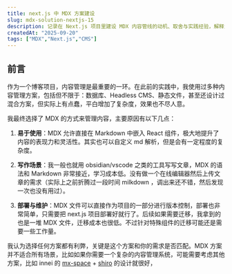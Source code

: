 ```yaml
---
title: next.js 中 MDX 方案建设
slug: mdx-solution-nextjs-15
description: 记录在 Next.js 项目里建设 MDX 内容管线的动机、取舍与实践经验，解释为何选择纯 MDX 方案而非 CMS。
createdAt: "2025-09-20"
tags: ["MDX","Next.js","CMS"]
---
```


## 前言

作为一个博客项目，内容管理是最重要的一环。在此前的实践中，我使用过多种内容管理方案，包括但不限于：数据库、Headless CMS、静态文件，甚至还设计过混合方案，但实际上有点蠢，平白增加了复杂度，效果也不尽人意。

我最终选择了 MDX 的方式来管理内容，主要原因有以下几点：

1. **易于使用**：MDX 允许直接在 Markdown 中嵌入 React 组件，极大地提升了内容的表现力和灵活性。其实也可以自定义 md 解析，但是会有一定程度的复杂度。

2. **写作场景**：我一般也就用 obsidian/vscode 之类的工具写写文章，MDX 的语法和 Markdown 非常接近，学习成本低。没有做一个在线编辑器然后上传文章的需求（实际上之前折腾过一段时间 milkdown ，调出来还不错，然后发现一次也没有用过）。

3. **部署与维护**：MDX 文件可以直接作为项目的一部分进行版本控制，部署也非常简单，只需要把 next.js 项目部署好就行了。后续如果需要迁移，我拿到的也是一堆 MDX 文件，迁移成本也很低。不过针对特殊组件的迁移可能还是需要一些工作量。

我认为选择任何方案都有利弊，关键是这个方案和你的需求是否匹配。MDX 方案并不适合所有场景，比如如果你需要一个复杂的内容管理系统，可能需要考虑其他方案，比如 innei 的 [mx-space](https://github.com/mx-space) + [shiro](https://github.com/Innei/Shiro) 的设计就很好，